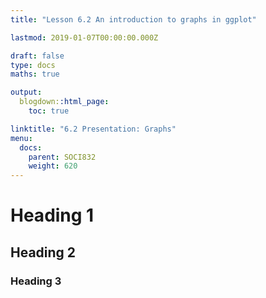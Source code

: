 ```yaml
---
title: "Lesson 6.2 An introduction to graphs in ggplot"

lastmod: 2019-01-07T00:00:00.000Z

draft: false
type: docs
maths: true

output:
  blogdown::html_page:
    toc: true

linktitle: "6.2 Presentation: Graphs"
menu:
  docs:
    parent: SOCI832
    weight: 620
---
```


# Heading 1

## Heading 2

### Heading 3

